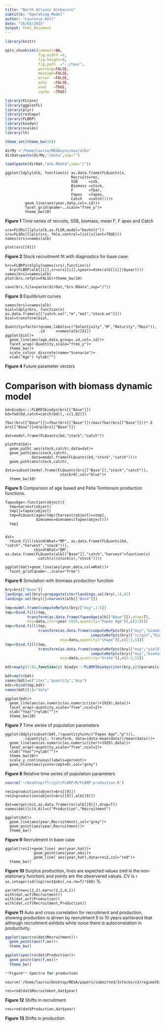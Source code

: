 ```yaml
---
title: "North Atlanic Alnbacore"
subtitle: "Operating Model"
author: "Laurence Kell"
date: "26/03/2015"
output: html_document
---
```


```r
library(knitr)

opts_chunk$set(comment=NA, 
               fig.width =6, 
               fig.height=6,
               fig.path  ="../tex/",
               warning=FALSE, 
               message=FALSE, 
               error  =FALSE, 
               echo   =FALSE, 
               eval   =TRUE,
               cache  =TRUE)
```

```r
library(FLCore)
library(ggplotFL)
library(plyr)
library(reshape)
library(FLBRP)
library(biodyn)
library(scales)
library(lh)

theme_set(theme_bw(10))
```

```r
dirMy ="/home/laurie/MEGAsync/mse/albn"
dirDat=paste(dirMy,"/data",sep="")

load(paste(dirDat,"alb.RData",sep="/"))
```


```ralbn-om
ggplot(ldply(alb, function(x) as.data.frame(FLQuants(x,
                              Recruits=rec,
                              SSB     =ssb,
                              Biomass =stock,
                              F       =fbar,
                              Fapex   =fapex,
                              Catch   =catch))))+
         geom_line(aes(year,data,col=.id))+
         facet_grid(qname~.,scale="free_y")+
         theme_bw(10)
```

**Figure 1** Time series of recruits, SSB, biomass, mean F, F apex and Catch

```ralbn-om-sr
srs=FLSRs(llply(alb,as.FLSR,model="bevholt"))
srs=FLSRs(llply(srs, fmle,control=list(silent=TRUE)))
names(srs)=names(alb)

plot(srs[[9]])
```

**Figure 2**  Stock recruitment fit with diagnostics for base case.

```ralbn-om-eql
brs=FLBRPs(mlply(names(srs),function(i) 
  brp(FLBRP(alb[[i]],sr=srs[[i]],nyears=dims(alb[[i]])$year))))
names(brs)=names(alb)
plot(brs,refpts=FALSE)+theme_bw(10)

save(brs,file=paste(dirDat,"brs.RData",sep="/"))
```

**Figure 3**  Equilibrium curves


```ralbn-om-biol
names(brs)=names(alb)
biol=ldply(brs, function(x) as.data.frame(x[["catch.sel","m","mat","stock.wt"]]))
biol=transform(biol,
               Quantity=factor(qname,labels=c("Selectivity","M","Maturity","Mass")),
               .id     =names(alb)[X1])
ggplot(biol)+
  geom_line(aes(age,data,group=.id,col=.id))+ 
  facet_wrap(~Quantity,scale="free_y")+ 
  theme_bw()+
  scale_colour_discrete(name="Scenario")+
  xlab("Age") +ylab("")
```

**Figure 4**  Future parameter vectors

# Comparison with biomass dynamic model

```ralbn-om-prd
bd=biodyn:::FLBRP2biodyn(brs[["Base"]])
bd=fwd(bd,catch=catch(bd)[,-c(1,82)])

fbar(brs[["Base"]])=fbar(brs[["Base"]])/max(fbar(brs[["Base"]]))*.5
brs[["Base"]]=brp(brs[["Base"]])

dat=model.frame(FLQuants(bd,"stock","catch"))

plotPrd(bd)+
  geom_path( aes(stock,catch),data=dat)+
  geom_path(aes(stock,catch),
            data=model.frame(FLQuants(bd,"stock","catch")))+
  geom_path(aes(stock,catch),
             data=subset(model.frame(FLQuants(brs[["Base"]],"stock","catch")),
                         stock>0),col="blue")+
  theme_bw(10)
```

**Figure 5** Comparison of age based and Pella Tomlonson production functions.


```ralbn-om-mp
fapexAge<-function(object){
  tmp=harvest(object)
  tmp[]=fapex(object)
  tmp=FLQuant(ages(tmp)[harvest(object)==tmp],
              dimnames=dimnames(fapex(object)))
  tmp}


dat=
  rbind.fill(cbind(What="MP", as.data.frame(FLQuants(bd,      "catch","harvest","stock"))),
             cbind(What="OM", as.data.frame(FLQuants(alb[["Base"]],"catch","harvest"=function(x)
               catch(x)/stock(x),"stock"))))

ggplot(dat)+geom_line(aes(year,data,col=What))+
  facet_grid(qname~.,scale="free")
```

**Figure 6** Simulation with biomass production function


```r
bry=brs[["Base"]]
landings.sel(bry)=propagate(iter(landings.sel(bry),1),82)
landings.sel(bry)[]=harvest(alb[["Base"]])

tmp=model.frame(computeRefpts(bry)["msy",1:5])
tmp=rbind.fill(tmp,
          transform(as.data.frame(fapexAge(alb[["Base"]]),drop=T),
          msy=data,iter=year-1929,quantity="Fapex Age")[,c(3:5)])
tmp=rbind.fill(tmp,
               transform(as.data.frame(computeRefpts(bry)["msy","biomass"]/
                                       computeRefpts(bry)["virgin","biomass"]),
                         msy=data,quantity="shape")[,c(2:3,5)])
tmp=rbind.fill(tmp,
               transform(as.data.frame(computeRefpts(bry)["msy","yield"]/
                                       computeRefpts(bry)["msy","biomass"]),
                         msy=data,quantity="hrate")[,c(2:3,5)])

bdt=maply(1:82,function(i) biodyn:::FLBRP2biodyn(iter(bry,i))@params[c("r","k","p")])

bdt=melt(bdt)
names(bdt)=c("iter","quantity","msy")
bdt=rbind(tmp,bdt)
names(bdt)[1]="data"
```

```ralbn-om-bench1
ggplot(bdt)+
  geom_line(aes(as.numeric(as.numeric(iter)+1929),data))+
  facet_wrap(~quantity,scale="free",ncol=2)+
  xlab("Year")+ylab("")+
  theme_bw(10)
```

**Figure 7** Time series of population parameters


```ralbn-om-bench2
ggplot(ddply(subset(bdt,!(quantity%in%c("Fapex Age","p"))),
        .(quantity), transform, data=(data-mean(data))/mean(data)))+
  geom_line(aes(as.numeric(as.numeric(iter)+1929),data))+
  facet_wrap(~quantity,scale="free",ncol=2)+
  xlab("Year")+ylab("")+
  theme_bw(10)+
  scale_y_continuous(labels=percent)+
  geom_hline(aes(yintercept=0),col="grey")
```

**Figure 8** Relative time series of population parameters

```r
source('~/Desktop/flr/git/FLBRP/R/FLBRP-production.R')
```


```ralbn-om-rec
res1=production(object=brs[[9]])
res2=production(object=brs[[9]],alb[[9]])

dat=merge(res1,as.data.frame(rec(alb[[9]]),drop=T))
names(dat)[c(4,6)]=c("Production","Recruitment")

ggplot(dat)+
  geom_line(aes(year,Recruitment),col="grey")+
  geom_point(aes(year,Recruitment))+
  theme_bw()
```

**Figure 9** Recruitment in base case


```ralbn-sp
ggplot(res1)+geom_line( aes(year,hat))+
             geom_point(aes(year,obs))+
             geom_line( aes(year,hat),data=res2,col="red")+
  theme_bw()   
```

**Figure 10** Surplus production, lines are expected values (red is the non-stationary function) and points are the observered values. CV is `r as.integer(sd(log(res1$obs),na.rm=T)*100)` %


```ralbn-om-ccf
par(mfrow=c(2,2),mar=c(2,2,4,2))
with(dat,acf(Recruitment))
with(dat,acf(Production))
with(dat,ccf(Recruitment,Production))
```

**Figure 11** Auto and cross correlation for recruitment and production, showing production is driven by recruitment 5 to 10 years earlierand that although recruitment exhibits white noise there is autocorrelation in productivity.

```r
ggplot(spectra(dat$Recruitment))+
  geom_point(aes(f,mx))+
  theme_bw()

ggplot(spectra(dat$Production))+
  geom_point(aes(f,mx))+
  theme_bw()

**Figure** Spectra for production
```


```ralbn-stars-rec
source('/home/laurie/Desktop/MEGA/papers/submitted/3stocks/v3/regimeShift.R')

res=rod(dat$Recruitment,dat$year)
```

**Figure 12** Shifts in recruitment

```ralbn-stars-prod
res=rod(dat$Production,dat$year)
```
**Figure 13 ** Shifts in production
